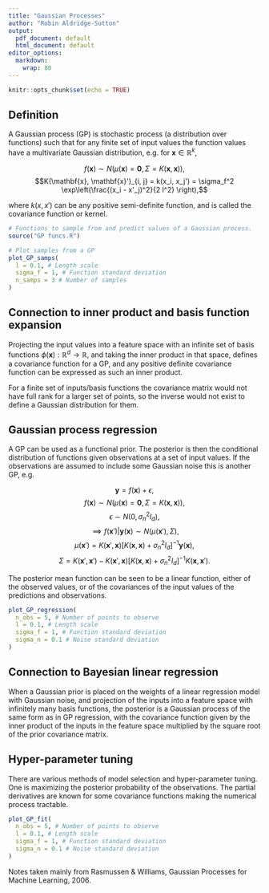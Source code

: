 ```yaml
---
title: "Gaussian Processes"
author: "Robin Aldridge-Sutton"
output:
  pdf_document: default
  html_document: default
editor_options: 
  markdown: 
    wrap: 80
---
```


```r
knitr::opts_chunk$set(echo = TRUE)
```

## Definition

A Gaussian process (GP) is stochastic process (a distribution over functions)
such that for any finite set of input values the function values have a
multivariate Gaussian distribution, e.g. for $\mathbf{x} \in \mathbb{R}^k,$

$$f(\mathbf{x}) \sim N(\mu(\mathbf{x}) = \mathbf{0}, \Sigma = K(\mathbf{x}, \mathbf{x})),$$
$$K(\mathbf{x}, \mathbf{x}')_{i, j} = k(x_i, x_j') = \sigma_f^2 \exp\left(\frac{(x_i - x'_j)^2}{2 l^2} \right),$$

where $k(x, x')$ can be any positive semi-definite function, and is called the
covariance function or kernel.

```r
# Functions to sample from and predict values of a Gaussian process.
source("GP funcs.R")

# Plot samples from a GP
plot_GP_samps(
  l = 0.1, # Length scale
  sigma_f = 1, # Function standard deviation
  n_samps = 3 # Number of samples
)
```

## Connection to inner product and basis function expansion

Projecting the input values into a feature space with an infinite set of basis
functions $\phi(\mathbf{x}):\mathbb{R}^d \rightarrow \mathbb{R}$, and taking the
inner product in that space, defines a covariance function for a GP, and any
positive definite covariance function can be expressed as such an inner product.

For a finite set of inputs/basis functions the covariance matrix would not have
full rank for a larger set of points, so the inverse would not exist to define a
Gaussian distribution for them.

## Gaussian process regression

A GP can be used as a functional prior. The posterior is then the conditional
distribution of functions given observations at a set of input values. If the
observations are assumed to include some Gaussian noise this is another GP, e.g.

$$\mathbf{y} = f(\mathbf{x}) + \epsilon,$$
$$f(\mathbf{x}) \sim N(\mu(\mathbf{x}) = \mathbf{0}, \Sigma = K(\mathbf{x}, \mathbf{x})),$$
$$ \epsilon \sim N(0, \sigma_n^2 I_d),$$
$$\implies f(\mathbf{x}')|\mathbf{y}(\mathbf{x}) \sim N(\mu(\mathbf{x}'), \Sigma),$$
$$\mu(\mathbf{x}') = K(\mathbf{x}', \mathbf{x}) [K(\mathbf{x}, \mathbf{x}) + \sigma_n^2 I_d]^{-1} \mathbf{y}(\mathbf{x}),$$
$$\Sigma = K(\mathbf{x}', \mathbf{x}') - K(\mathbf{x}', \mathbf{x}) [K(\mathbf{x}, \mathbf{x}) + \sigma_n^2 I_d]^{-1} K(\mathbf{x}, \mathbf{x}').$$

The posterior mean function can be seen to be a linear function, either of the
observed values, or of the covariances of the input values of the predictions
and observations.

```r
plot_GP_regression(
  n_obs = 5, # Number of points to observe
  l = 0.1, # Length scale
  sigma_f = 1, # Function standard deviation
  sigma_n = 0.1 # Noise standard deviation
)
```

## Connection to Bayesian linear regression

When a Gaussian prior is placed on the weights of a linear regression model with
Gaussian noise, and projection of the inputs into a feature space with
infinitely many basis functions, the posterior is a Gaussian process of the same
form as in GP regression, with the covariance function given by the inner
product of the inputs in the feature space multiplied by the square root of the
prior covariance matrix.

## Hyper-parameter tuning

There are various methods of model selection and hyper-parameter tuning. One is
maximizing the posterior probability of the observations. The partial
derivatives are known for some covariance functions making the numerical process
tractable.

```r
plot_GP_fit(
  n_obs = 5, # Number of points to observe
  l = 0.1, # Length scale
  sigma_f = 1, # Function standard deviation
  sigma_n = 0.1 # Noise standard deviation
)
```

Notes taken mainly from Rasmussen & Williams, Gaussian Processes for Machine
Learning, 2006.
